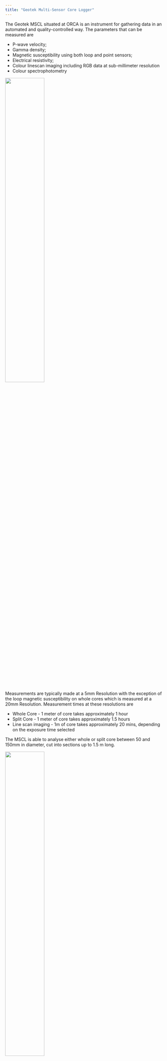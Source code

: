 ```yaml
---
title: "Geotek Multi-Sensor Core Logger"
---
```



The Geotek MSCL situated at ORCA is an instrument for gathering data in an automated and quality-controlled way. The parameters that can be measured are

* P-wave velocity;
* Gamma density; 
* Magnetic susceptibility using both loop and point sensors; 
* Electrical resistivity;
* Colour linescan imaging including RGB data at sub-millimeter resolution
* Colour spectrophotometry  

 ![](/images/Geotek/mscl.jpg){ width=50%}





Measurements are typically made at a 5mm Resolution with the exception of the loop magnetic susceptibility on whole cores which is measured at a 20mm Resolution. Measurement times at these resolutions are 

* Whole Core - 1 meter of core takes approximately 1 hour
* Split Core - 1 meter of core takes approximately 1.5 hours
* Line scan imaging - 1m of core takes approximately 20 mins, depending on the exposure time selected

The MSCL is able to analyse either whole or split core between 50 and 150mm in diameter, cut into sections up to 1.5 m long.

 ![](/images/Geotek/geotek.png){ width=50%}